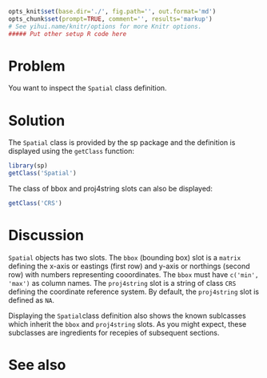 ```r
opts_knit$set(base.dir='./', fig.path='', out.format='md')
opts_chunk$set(prompt=TRUE, comment='', results='markup')
# See yihui.name/knitr/options for more Knitr options.
##### Put other setup R code here

```

# Problem
You want to inspect the `Spatial` class definition.

# Solution
The `Spatial` class is provided by the sp package and the definition is displayed using the `getClass` function:
```r
library(sp)
getClass('Spatial')
```
The class of bbox and proj4string slots can also be displayed:
```r
getClass('CRS')
```

# Discussion
`Spatial` objects has two slots. The `bbox` (bounding box) slot is a `matrix` defining the x-axis or eastings (first row) and y-axis or northings (second row) with numbers representing cooordinates. The `bbox` must have `c('min', 'max')` as column names. The `proj4string` slot is a string of class `CRS` defining the coordinate reference system. By default, the `proj4string` slot is defined as `NA`.

Displaying the `Spatial`class definition also shows the known sublcasses which inherit the `bbox` and `proj4string` slots. As you might expect, these subclasses are ingredients for recepies of subsequent sections.

# See also
































